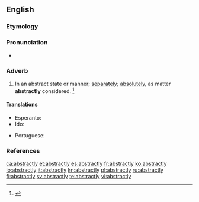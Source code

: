 ==English==

===Etymology===
{{suffix|abstract|ly|lang=en}}

===Pronunciation===
* {{a|US}} {{IPA|/æbˈstɹækt.li/|lang=en}}

===Adverb===
{{en-adv}}

# In an abstract state or manner; [[separately]]; [[absolutely]], as matter '''abstractly''' considered. {{defdate|First attested around 1350 to 1470.}}<ref name=SOED>{{R:SOED5|page=10}}</ref>

====Translations====
{{trans-top|in an abstract manner}}
* Esperanto: {{t|eo|abstrakte}}
* Ido: {{t|io|abstrakte}}
{{trans-mid}}
* Portuguese: {{t|pt|abstratamente}}
{{trans-bottom}}

===References===
<references/>

[[ca:abstractly]]
[[et:abstractly]]
[[es:abstractly]]
[[fr:abstractly]]
[[ko:abstractly]]
[[io:abstractly]]
[[it:abstractly]]
[[kn:abstractly]]
[[pl:abstractly]]
[[ru:abstractly]]
[[fi:abstractly]]
[[sv:abstractly]]
[[te:abstractly]]
[[vi:abstractly]]